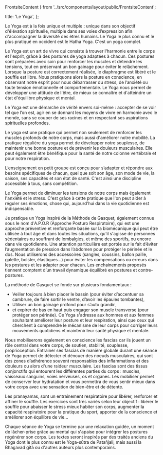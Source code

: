   FrontsiteContent
} from '../src/components/layout/public/FrontsiteContent';

  title: 'Le Yoga',
};

Le Yoga est à la fois unique et multiple : unique dans son objectif d'élévation spirituelle, multiple dans ses voies d’expression afin d'accompagner la diversité des êtres humains. Le Yoga le plus connu et le plus pratiqué en occident est le Hatha Yoga. C'est un yoga complet.

Le Yoga est un art de vivre qui consiste à trouver l'harmonie entre le corps et l'esprit, grâce à des postures de yoga adaptées à chacun. Ces postures sont préparées avec soin pour renforcer les muscles et détendre les tensions, tout en préservant un bon gainage pour éviter le relâchement. Lorsque la posture est correctement réalisée, le diaphragme est libéré et le souffle est libre. Nous pratiquons alors la posture en conscience, en observant notre esprit pour nous débarrasser du stress, de l’anxiété ou toute tension émotionnelle et comportementale. Le Yoga nous permet de développer une attitude de l'être, de mieux se connaître et d'atteindre un état d'équilibre physique et mental.

Le Yoga est une démarche de vérité envers soi-même : accepter de se voir tel que l’on est, agir en se donnant les moyens de vivre en harmonie avec le monde, sans se couper de ses racines et en respectant ses aspirations spirituelles profondes.

Le yoga est une pratique qui permet non seulement de renforcer les muscles profonds de notre corps, mais aussi d'améliorer notre mobilité. La pratique régulière du yoga permet de développer notre souplesse, de maintenir une bonne posture et de prévenir les douleurs musculaires. Elle peut également être bénéfique pour la santé de notre colonne vertébrale et pour notre respiration. 

L’enseignement en petit groupe est conçu pour s’adapter et répondre aux besoins spécifiques de chacun, quel que soit son âge, son mode de vie, la saison, ses capacités et son état de santé. C'est ainsi une discipline accessible à tous, sans compétition.

<YogaQuote author="Sthira-sukham asanam" quote="Être fermement établi dans un espace heureux" source="Yoga sutra 46/II" />

Le Yoga permet de diminuer les tensions de notre corps mais également l'anxiété et le stress. C'est grâce à cette
pratique que l'on peut aider à réguler ses émotions, chose qui, aujourd'hui dans la vie quotidienne est indispensable.

Je pratique un Yoga inspiré de la Méthode de Gasquet, également connue sous le nom d'A.P.O.R (Approche Posturo Respiratoire), qui est une approche préventive et renforçante basée sur la biomécanique qui peut être utilisée à tout âge et dans toutes les situations, qu'il s'agisse de personnes sédentaires ou souffrant de lombalgies, et même des sportifs, ou encore dans vie quotidienne.
Une attention particulière est portée sur le fait d’éviter l’augmentation de pression dans l’abdomen pour protéger le périnée et le dos. Nous utiliserons des accessoires (sangles, coussins, ballon paille, galette, bolster, élastiques…) pour éviter les compensations ou erreurs dans les postures et les adapter pour chacun. Les enchainements proposés tiennent comptent d’un travail dynamique équilibré en postures et contre-postures.

La méthode de Gasquet se fonde sur plusieurs fondamentaux :
- Veiller toujours à bien placer le bassin (pour éviter d’accentuer sa cambrure, de faire sortir le ventre, d’avoir les épaules tombantes),
- Utiliser un bon gainage profond pour s’auto grandir,
- et expirer de bas en haut puis engager son muscle transverse (pour protéger son périnée).
Ce Yoga s'adresse aux hommes et aux femmes souhaitant améliorer leur posture et leur respiration, ainsi que ceux qui cherchent à comprendre le mécanisme de leur corps pour corriger leurs mouvements quotidiens et maintenir leur santé physique et mentale.

Nous mobiliserons également en conscience les fascias car ils jouent un rôle central dans votre corps, de soutien, stabilité, souplesse, proprioception. Entrainer ses fascias de manière globale durant une séance de Yoga permet de détecter et dénouer des noeuds musculaires, qui sont des zones d’adhérence souvent responsables des inflammations et des douleurs ou alors d'une raideur musculaire. Les fascias sont des tissus conjonctifs qui entourent les différentes parties du corps : muscles, vaisseaux sanguins, voies nerveuses, os et organes. Les mobiliser permet de conserver leur hydratation et vous permettra de vous sentir mieux dans votre corps avec une sensation de bien-être et de détente.

Les pranayamas, sont un entrainement respiratoire pour libérer, renforcer et affiner le souffle. Les exercices sont très variés selon leur objectif : libérer le souffle pour abaisser le stress mieux habiter son corps, augmenter la capacité respiratoire pour la pratique du sport, apporter de la conscience et améliorer son équilibre de vie...

Chaque séance de Yoga se termine par une relaxation guidée, un moment de lâcher-prise grâce au mental qui s'apaise pour intégrer les postures régénérer son corps. Les textes seront inspirés par des traités anciens du Yoga dont le plus connu est le Yoga-sûtra de Patañjali, mais aussi la Bhagavad gîtâ ou d'autres auteurs plus contemporains.


<YogaImage src="/images/meditation-riviere.jpg" alt="Yoga au bord de la rivière" />

